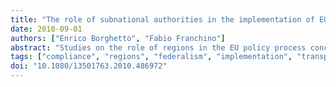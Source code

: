 ```yaml
---
title: "The role of subnational authorities in the implementation of EU directives"
date: 2010-09-01
authors: ["Enrico Borghetto", "Fabio Franchino"]
abstract: "Studies on the role of regions in the EU policy process concentrate mainly on policy formulation and implementation of regional funds. In this article, we redress this bias by investigating the formal role of subnational authorities in the implementation of EU regulatory policies, specifically in the transposition of directives. Subnational authorities play a secondary, but increasingly important, role in the application of these measures. Their impact is greater on environmental and social policies, as it is also on public contract legislation. More decentralized states display higher levels of subnational involvement but, in these states, regional participation in national policy-making and a high number of regional authorities decrease the likelihood of finding subnational measures of transposition. There is also more subnational involvement in states with territories that have both an elected government as well as special arrangements regulating their relations with the EU. Finally, subnational involvement tends to prolong the process of transposition."
tags: ["compliance", "regions", "federalism", "implementation", "transposition", "directives"]
doi: "10.1080/13501763.2010.486972"
---
```


